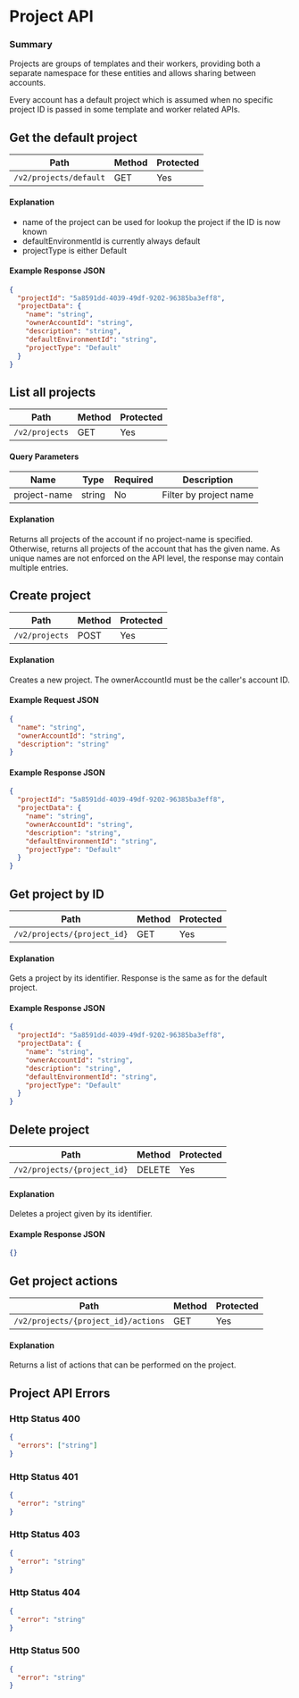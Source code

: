 # Project API

### Summary

Projects are groups of templates and their workers, providing both a separate namespace for these entities and allows sharing between accounts.

Every account has a default project which is assumed when no specific project ID is passed in some template and worker related APIs.

## Get the default project

| Path                   | Method | Protected |
| ---------------------- | ------ | --------- |
| `/v2/projects/default` | GET    | Yes       |

#### Explanation

- name of the project can be used for lookup the project if the ID is now known
- defaultEnvironmentId is currently always default
- projectType is either Default

#### Example Response JSON

```json copy
{
  "projectId": "5a8591dd-4039-49df-9202-96385ba3eff8",
  "projectData": {
    "name": "string",
    "ownerAccountId": "string",
    "description": "string",
    "defaultEnvironmentId": "string",
    "projectType": "Default"
  }
}
```

## List all projects

| Path           | Method | Protected |
| -------------- | ------ | --------- |
| `/v2/projects` | GET    | Yes       |

#### Query Parameters

| Name         | Type   | Required | Description            |
| ------------ | ------ | -------- | ---------------------- |
| project-name | string | No       | Filter by project name |

#### Explanation

Returns all projects of the account if no project-name is specified.
Otherwise, returns all projects of the account that has the given name.
As unique names are not enforced on the API level, the response may contain multiple entries.

## Create project

| Path           | Method | Protected |
| -------------- | ------ | --------- |
| `/v2/projects` | POST   | Yes       |

#### Explanation

Creates a new project. The ownerAccountId must be the caller's account ID.

#### Example Request JSON

```json copy
{
  "name": "string",
  "ownerAccountId": "string",
  "description": "string"
}
```

#### Example Response JSON

```json copy
{
  "projectId": "5a8591dd-4039-49df-9202-96385ba3eff8",
  "projectData": {
    "name": "string",
    "ownerAccountId": "string",
    "description": "string",
    "defaultEnvironmentId": "string",
    "projectType": "Default"
  }
}
```

## Get project by ID

| Path                        | Method | Protected |
| --------------------------- | ------ | --------- |
| `/v2/projects/{project_id}` | GET    | Yes       |

#### Explanation

Gets a project by its identifier. Response is the same as for the default project.

#### Example Response JSON

```json copy
{
  "projectId": "5a8591dd-4039-49df-9202-96385ba3eff8",
  "projectData": {
    "name": "string",
    "ownerAccountId": "string",
    "description": "string",
    "defaultEnvironmentId": "string",
    "projectType": "Default"
  }
}
```

## Delete project

| Path                        | Method | Protected |
| --------------------------- | ------ | --------- |
| `/v2/projects/{project_id}` | DELETE | Yes       |

#### Explanation

Deletes a project given by its identifier.

#### Example Response JSON

```json copy
{}
```

## Get project actions

| Path                                | Method | Protected |
| ----------------------------------- | ------ | --------- |
| `/v2/projects/{project_id}/actions` | GET    | Yes       |

#### Explanation

Returns a list of actions that can be performed on the project.

## Project API Errors

### Http Status 400

```json copy
{
  "errors": ["string"]
}
```

### Http Status 401

```json copy
{
  "error": "string"
}
```

### Http Status 403

```json copy
{
  "error": "string"
}
```

### Http Status 404

```json copy
{
  "error": "string"
}
```

### Http Status 500

```json copy
{
  "error": "string"
}
```
